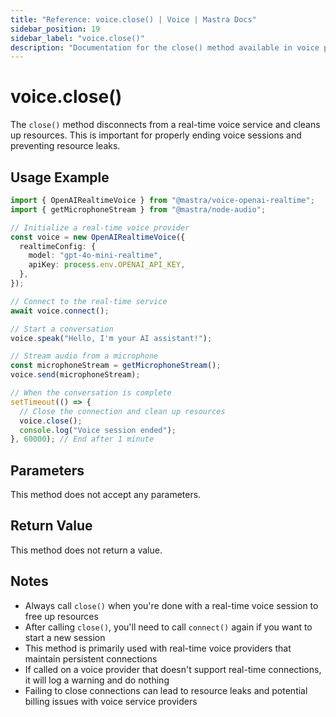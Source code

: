 ```yaml
---
title: "Reference: voice.close() | Voice | Mastra Docs"
sidebar_position: 19
sidebar_label: "voice.close()"
description: "Documentation for the close() method available in voice providers, which disconnects from real-time voice services."
---
```


# voice.close()

The `close()` method disconnects from a real-time voice service and cleans up resources. This is important for properly ending voice sessions and preventing resource leaks.

## Usage Example

```typescript
import { OpenAIRealtimeVoice } from "@mastra/voice-openai-realtime";
import { getMicrophoneStream } from "@mastra/node-audio";

// Initialize a real-time voice provider
const voice = new OpenAIRealtimeVoice({
  realtimeConfig: {
    model: "gpt-4o-mini-realtime",
    apiKey: process.env.OPENAI_API_KEY,
  },
});

// Connect to the real-time service
await voice.connect();

// Start a conversation
voice.speak("Hello, I'm your AI assistant!");

// Stream audio from a microphone
const microphoneStream = getMicrophoneStream();
voice.send(microphoneStream);

// When the conversation is complete
setTimeout(() => {
  // Close the connection and clean up resources
  voice.close();
  console.log("Voice session ended");
}, 60000); // End after 1 minute
```

## Parameters

This method does not accept any parameters.

## Return Value

This method does not return a value.

## Notes

- Always call `close()` when you're done with a real-time voice session to free up resources
- After calling `close()`, you'll need to call `connect()` again if you want to start a new session
- This method is primarily used with real-time voice providers that maintain persistent connections
- If called on a voice provider that doesn't support real-time connections, it will log a warning and do nothing
- Failing to close connections can lead to resource leaks and potential billing issues with voice service providers

